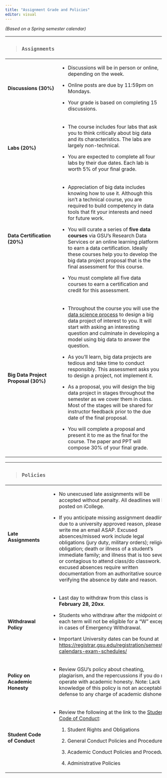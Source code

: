 ```yaml
---
title: "Assignment Grade and Policies"
editor: visual
---
```


*(Based on a Spring semester calendar)*

+-------------------------------------+-----------------------------------------------------------------------------------------------------------------------------------------------------------------------------------------------------------------------------------------------------------------------------------------------------------------------+
| > ### `Assignments`                 |                                                                                                                                                                                                                                                                                                                       |
+=====================================+=======================================================================================================================================================================================================================================================================================================================+
| **Discussions (30%)**               | -   Discussions will be in person or online, depending on the week.                                                                                                                                                                                                                                                   |
|                                     |                                                                                                                                                                                                                                                                                                                       |
|                                     | -   Online posts are due by 11:59pm on Mondays.                                                                                                                                                                                                                                                                       |
|                                     |                                                                                                                                                                                                                                                                                                                       |
|                                     | -   Your grade is based on completing 15 discussions.                                                                                                                                                                                                                                                                 |
+-------------------------------------+-----------------------------------------------------------------------------------------------------------------------------------------------------------------------------------------------------------------------------------------------------------------------------------------------------------------------+
| **Labs (20%)**                      | -   The course includes four labs that ask you to think critically about big data and its characteristics. The labs are largely non-technical.                                                                                                                                                                        |
|                                     |                                                                                                                                                                                                                                                                                                                       |
|                                     | -   You are expected to complete all four labs by their due dates. Each lab is worth 5% of your final grade.                                                                                                                                                                                                          |
+-------------------------------------+-----------------------------------------------------------------------------------------------------------------------------------------------------------------------------------------------------------------------------------------------------------------------------------------------------------------------+
| **Data Certification (20%)**        | -   Appreciation of big data includes knowing how to use it. Although this isn't a technical course, you are required to build competency in data tools that fit your interests and need for future work.                                                                                                             |
|                                     |                                                                                                                                                                                                                                                                                                                       |
|                                     | -   You will curate a series of **five data courses** via GSU's Research Data Services or an online learning platform to earn a data certification. Ideally these courses help you to develop the big data project proposal that is the final assessment for this course.                                             |
|                                     |                                                                                                                                                                                                                                                                                                                       |
|                                     | -   You must complete all five data courses to earn a certification and credit for this assessment.                                                                                                                                                                                                                   |
+-------------------------------------+-----------------------------------------------------------------------------------------------------------------------------------------------------------------------------------------------------------------------------------------------------------------------------------------------------------------------+
| **Big Data Project Proposal (30%)** | -   Throughout the course you will use the [data science process](https://towardsdatascience.com/the-data-science-process-a19eb7ebc41b) to design a big data project of interest to you. It will start with asking an interesting question and culminate in developing a model using big data to answer the question. |
|                                     |                                                                                                                                                                                                                                                                                                                       |
|                                     | -   As you'll learn, big data projects are tedious and take time to conduct responsibly. This assessment asks you to design a project, not implement it.                                                                                                                                                              |
|                                     |                                                                                                                                                                                                                                                                                                                       |
|                                     | -   As a proposal, you will design the big data project in stages throughout the semester as we cover them in class. Most of the stages will be shared for instructor feedback prior to the due date of the final proposal.                                                                                           |
|                                     |                                                                                                                                                                                                                                                                                                                       |
|                                     | -   You will complete a proposal and present it to me as the final for the course. The paper and PPT will compose 30% of your final grade.                                                                                                                                                                            |
+-------------------------------------+-----------------------------------------------------------------------------------------------------------------------------------------------------------------------------------------------------------------------------------------------------------------------------------------------------------------------+

+--------------------------------+-----------------------------------------------------------------------------------------------------------------------------------------------------------------------------------------------------------------------------------------------------------------------------------------------------------------------------------------------------------------------------------------------------------------------------------------------------------------------------------------+
| > ### `Policies`               |                                                                                                                                                                                                                                                                                                                                                                                                                                                                                         |
+================================+=========================================================================================================================================================================================================================================================================================================================================================================================================================================================================================+
| **Late Assignments**           | -   No unexcused late assignments will be accepted without penalty. All deadlines will be posted on iCollege.                                                                                                                                                                                                                                                                                                                                                                           |
|                                |                                                                                                                                                                                                                                                                                                                                                                                                                                                                                         |
|                                | -   If you anticipate missing assignment deadline due to a university approved reason, please write me an email ASAP. Excused absences/missed work include legal obligations (jury duty, military orders); religious obligation; death or illness of a student's immediate family; and illness that is too severe or contagious to attend class/do classwork. All excused absences require written documentation from an authoritative source verifying the absence by date and reason. |
+--------------------------------+-----------------------------------------------------------------------------------------------------------------------------------------------------------------------------------------------------------------------------------------------------------------------------------------------------------------------------------------------------------------------------------------------------------------------------------------------------------------------------------------+
| **Withdrawal Policy**          | -   Last day to withdraw from this class is **February 28, 20xx**.                                                                                                                                                                                                                                                                                                                                                                                                                      |
|                                |                                                                                                                                                                                                                                                                                                                                                                                                                                                                                         |
|                                | -   Students who withdraw after the midpoint of each term will not be eligible for a "W" except in cases of Emergency Withdrawal.                                                                                                                                                                                                                                                                                                                                                       |
|                                |                                                                                                                                                                                                                                                                                                                                                                                                                                                                                         |
|                                | -   Important University dates can be found at <https://registrar.gsu.edu/registration/semester-calendars-exam-schedules/>                                                                                                                                                                                                                                                                                                                                                              |
+--------------------------------+-----------------------------------------------------------------------------------------------------------------------------------------------------------------------------------------------------------------------------------------------------------------------------------------------------------------------------------------------------------------------------------------------------------------------------------------------------------------------------------------+
| **Policy on Academic Honesty** | -   Review GSU's policy about cheating, plagiarism, and the repercussions if you do not operate with academic honesty. Note: Lack of knowledge of this policy is not an acceptable defense to any charge of academic dishonesty.                                                                                                                                                                                                                                                        |
+--------------------------------+-----------------------------------------------------------------------------------------------------------------------------------------------------------------------------------------------------------------------------------------------------------------------------------------------------------------------------------------------------------------------------------------------------------------------------------------------------------------------------------------+
| **Student Code of Conduct**    | -   Review the following at the link to the [Student Code of Conduct](https://codeofconduct.gsu.edu/ "Student Code of Conduct"):                                                                                                                                                                                                                                                                                                                                                        |
|                                |                                                                                                                                                                                                                                                                                                                                                                                                                                                                                         |
|                                |     1.  Student Rights and Obligations                                                                                                                                                                                                                                                                                                                                                                                                                                                  |
|                                |                                                                                                                                                                                                                                                                                                                                                                                                                                                                                         |
|                                |     2.  General Conduct Policies and Procedures                                                                                                                                                                                                                                                                                                                                                                                                                                         |
|                                |                                                                                                                                                                                                                                                                                                                                                                                                                                                                                         |
|                                |     3.  Academic Conduct Policies and Procedures                                                                                                                                                                                                                                                                                                                                                                                                                                        |
|                                |                                                                                                                                                                                                                                                                                                                                                                                                                                                                                         |
|                                |     4.  Administrative Policies                                                                                                                                                                                                                                                                                                                                                                                                                                                         |
+--------------------------------+-----------------------------------------------------------------------------------------------------------------------------------------------------------------------------------------------------------------------------------------------------------------------------------------------------------------------------------------------------------------------------------------------------------------------------------------------------------------------------------------+
